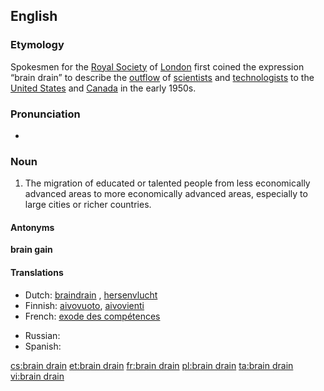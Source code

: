 ==English==

===Etymology===
Spokesmen for the [[w:Royal Society|Royal Society]] of [[London]] first coined the expression “brain drain” to describe the [[outflow]] of [[scientist]]s and [[technologist]]s to the [[United States]] and [[Canada]] in the early 1950s.

===Pronunciation===
* {{enPR|brān-drān}}

===Noun===
{{en-noun|pl=brain drains|sg=[[brain]] [[drain]]}}

# The migration of educated or talented people from less economically advanced areas to more economically advanced areas, especially to large cities or richer countries.

====Antonyms====
'''brain gain'''

====Translations====
{{trans-top}}
* Dutch: [[braindrain]] {{m}}, [[hersenvlucht]]
* Finnish: [[aivovuoto]], [[aivovienti]]
* French: [[exode des compétences]] {{m}}
{{trans-mid}}
* Russian: {{t-|ru|утечка мозгов|f|sc=Cyrl}}
* Spanish: {{t-|es|fuga de cerebros|f}}
{{trans-bottom}}

[[cs:brain drain]]
[[et:brain drain]]
[[fr:brain drain]]
[[pl:brain drain]]
[[ta:brain drain]]
[[vi:brain drain]]